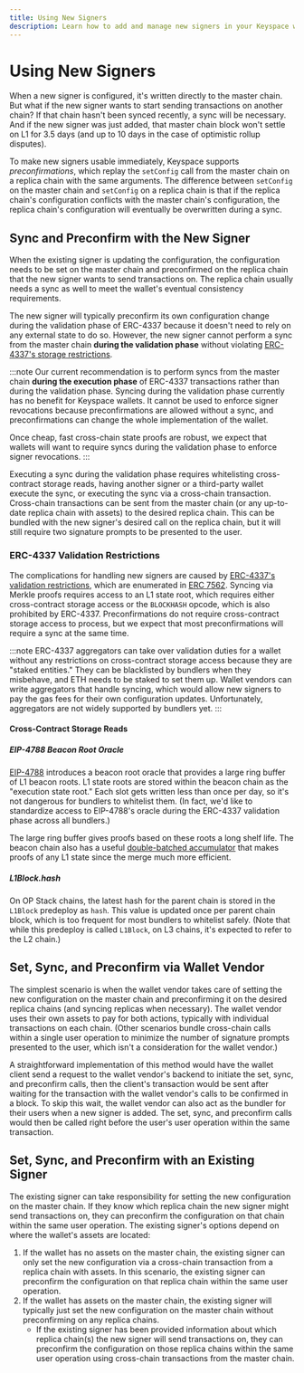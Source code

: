 ```yaml
---
title: Using New Signers
description: Learn how to add and manage new signers in your Keyspace wallet
---
```


# Using New Signers

When a new signer is configured, it's written directly to the master chain. But what if the new signer wants to start sending transactions on another chain? If that chain hasn't been synced recently, a sync will be necessary. And if the new signer was just added, that master chain block won't settle on L1 for 3.5 days (and up to 10 days in the case of optimistic rollup disputes).

To make new signers usable immediately, Keyspace supports *preconfirmations*, which replay the `setConfig` call from the master chain on a replica chain with the same arguments. The difference between `setConfig` on the master chain and `setConfig` on a replica chain is that if the replica chain's configuration conflicts with the master chain's configuration, the replica chain's configuration will eventually be overwritten during a sync.

## Sync and Preconfirm with the New Signer

When the existing signer is updating the configuration, the configuration needs to be set on the master chain and preconfirmed on the replica chain that the new signer wants to send transactions on. The replica chain usually needs a sync as well to meet the wallet's eventual consistency requirements.

The new signer will typically preconfirm its own configuration change during the validation phase of ERC-4337 because it doesn't need to rely on any external state to do so. However, the new signer cannot perform a sync from the master chain **during the validation phase** without violating [ERC-4337's storage restrictions](#erc-4337-validation-restrictions).

:::note
Our current recommendation is to perform syncs from the master chain **during the execution phase** of ERC-4337 transactions rather than during the validation phase. Syncing during the validation phase currently has no benefit for Keyspace wallets. It cannot be used to enforce signer revocations because preconfirmations are allowed without a sync, and preconfirmations can change the whole implementation of the wallet.

Once cheap, fast cross-chain state proofs are robust, we expect that wallets will want to require syncs during the validation phase to enforce signer revocations.
:::

Executing a sync during the validation phase requires whitelisting cross-contract storage reads, having another signer or a third-party wallet execute the sync, or executing the sync via a cross-chain transaction. Cross-chain transactions can be sent from the master chain (or any up-to-date replica chain with assets) to the desired replica chain. This can be bundled with the new signer's desired call on the replica chain, but it will still require two signature prompts to be presented to the user.

### ERC-4337 Validation Restrictions

The complications for handling new signers are caused by [ERC-4337's validation restrictions](https://eips.ethereum.org/EIPS/eip-4337), which are enumerated in [ERC 7562](https://eips.ethereum.org/EIPS/eip-7562). Syncing via Merkle proofs requires access to an L1 state root, which requires either cross-contract storage access or the `BLOCKHASH` opcode, which is also prohibited by ERC-4337. Preconfirmations do not require cross-contract storage access to process, but we expect that most preconfirmations will require a sync at the same time.

:::note
ERC-4337 aggregators can take over validation duties for a wallet without any restrictions on cross-contract storage access because they are "staked entities." They can be blacklisted by bundlers when they misbehave, and ETH needs to be staked to set them up. Wallet vendors can write aggregators that handle syncing, which would allow new signers to pay the gas fees for their own configuration updates. Unfortunately, aggregators are not widely supported by bundlers yet.
:::

#### Cross-Contract Storage Reads

##### EIP-4788 Beacon Root Oracle

[EIP-4788](https://eips.ethereum.org/EIPS/eip-4788) introduces a beacon root oracle that provides a large ring buffer of L1 beacon roots. L1 state roots are stored within the beacon chain as the "execution state root." Each slot gets written less than once per day, so it's not dangerous for bundlers to whitelist them. (In fact, we'd like to standardize access to EIP-4788's oracle during the ERC-4337 validation phase across all bundlers.)

The large ring buffer gives proofs based on these roots a long shelf life. The beacon chain also has a useful [double-batched accumulator](https://eth2book.info/capella/part3/containers/state/) that makes proofs of any L1 state since the merge much more efficient.

##### L1Block.hash

On OP Stack chains, the latest hash for the parent chain is stored in the `L1Block` predeploy as `hash`. This value is updated once per parent chain block, which is too frequent for most bundlers to whitelist safely. (Note that while this predeploy is called `L1Block`, on L3 chains, it's expected to refer to the L2 chain.)


## Set, Sync, and Preconfirm via Wallet Vendor

The simplest scenario is when the wallet vendor takes care of setting the new configuration on the master chain and preconfirming it on the desired replica chains (and syncing replicas when necessary). The wallet vendor uses their own assets to pay for both actions, typically with individual transactions on each chain. (Other scenarios bundle cross-chain calls within a single user operation to minimize the number of signature prompts presented to the user, which isn't a consideration for the wallet vendor.)

A straightforward implementation of this method would have the wallet client send a request to the wallet vendor's backend to initiate the set, sync, and preconfirm calls, then the client's transaction would be sent after waiting for the transaction with the wallet vendor's calls to be confirmed in a block. To skip this wait, the wallet vendor can also act as the bundler for their users when a new signer is added. The set, sync, and preconfirm calls would then be called right before the user's user operation within the same transaction.

## Set, Sync, and Preconfirm with an Existing Signer

The existing signer can take responsibility for setting the new configuration on the master chain. If they know which replica chain the new signer might send transactions on, they can preconfirm the configuration on that chain within the same user operation. The existing signer's options depend on where the wallet's assets are located:

1. If the wallet has no assets on the master chain, the existing signer can only set the new configuration via a cross-chain transaction from a replica chain with assets. In this scenario, the existing signer can preconfirm the configuration on that replica chain within the same user operation.
2. If the wallet has assets on the master chain, the existing signer will typically just set the new configuration on the master chain without preconfirming on any replica chains.
   - If the existing signer has been provided information about which replica chain(s) the new signer will send transactions on, they can preconfirm the configuration on those replica chains within the same user operation using cross-chain transactions from the master chain.
